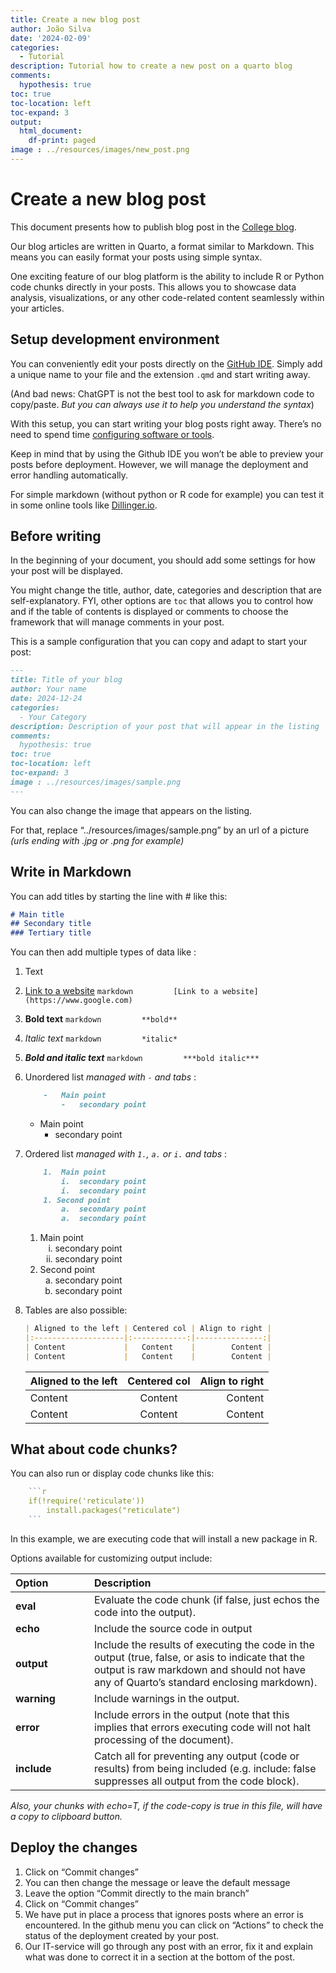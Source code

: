 ```yaml
---
title: Create a new blog post
author: João Silva
date: '2024-02-09'
categories:
  - Tutorial
description: Tutorial how to create a new post on a quarto blog
comments:
  hypothesis: true
toc: true
toc-location: left
toc-expand: 3
output:
  html_document:
    df-print: paged
image : ../resources/images/new_post.png
---
```


# Create a new blog post

This document presents how to publish blog post in the [College blog](https://github.com/IPESE/college_blog).

Our blog articles are written in Quarto, a format similar to Markdown. This means you can easily format your posts using simple syntax.

One exciting feature of our blog platform is the ability to include R or Python code chunks directly in your posts. This allows you to showcase data analysis, visualizations, or any other code-related content seamlessly within your articles.

## Setup development environment

You can conveniently edit your posts directly on the [GitHub IDE](https://github.com/IPESE/college_blog/new/main/posts). Simply add a unique name to your file and the extension `.qmd` and start writing away.

(And bad news: ChatGPT is not the best tool to ask for markdown code to copy/paste. *But you can always use it to help you understand the syntax*)

With this setup, you can start writing your blog posts right away. There's no need to spend time [configuring software or tools](new_post2.html).

Keep in mind that by using the Github IDE you won't be able to preview your posts before deployment. However, we will manage the deployment and error handling automatically.

For simple markdown (without python or R code for example) you can test it in some online tools like [Dillinger.io](https://dillinger.io/).

## Before writing

In the beginning of your document, you should add some settings for how your post will be displayed. 

You might change the title, author, date, categories and description that are self-explanatory. FYI, other options are `toc` that allows you to control how and if the table of contents is displayed or comments to choose the framework that will manage comments in your post.

This is a sample configuration that you can copy and adapt to start your post:

```markdown
---
title: Title of your blog
author: Your name
date: 2024-12-24
categories:
  - Your Category
description: Description of your post that will appear in the listing
comments:
  hypothesis: true
toc: true
toc-location: left
toc-expand: 3
image : ../resources/images/sample.png
---
```
You can also change the image that appears on the listing. 

For that, replace "../resources/images/sample.png" by an url of a picture *(urls ending with .jpg or .png for example)*

## Write in Markdown

You can add titles by starting the line with \# like this:

```markdown
# Main title
## Secondary title
### Tertiary title
```

You can then add multiple types of data like :

1.  Text

2.  [Link to a website](https://www.google.com)
    ```markdown
        [Link to a website](https://www.google.com)
    ```

4.  **Bold text**
    ```markdown
        **bold**
    ```

5.  *Italic text*
    ```markdown
        *italic*
    ```

6.  ***Bold and italic text***
    ```markdown
        ***bold italic***
    ```

7.  Unordered list *managed with `-` and tabs *:

    ```markdown
        -   Main point
            -   secondary point
    ```

    -   Main point
        -   secondary point

8.  Ordered list *managed with `1.`, `a.` or `i.` and tabs *:

    ```markdown
        1.  Main point
            i.  secondary point
            i.  secondary point
        1. Second point
            a.  secondary point
            a.  secondary point
    ```

    1.  Main point
        i.  secondary point
        i.  secondary point
    1. Second point
        a.  secondary point
        a.  secondary point

9.  Tables are also possible:

    ```markdown
    | Aligned to the left | Centered col | Align to right |
    |:--------------------|:------------:|---------------:|
    | Content             |   Content    |        Content |
    | Content             |   Content    |        Content |
    ```

    | Aligned to the left | Centered col | Align to right |
    |:--------------------|:------------:|---------------:|
    | Content             |   Content    |        Content |
    | Content             |   Content    |        Content |

## What about code chunks?

You can also run or display code chunks like this:

```r
    ```r
    if(!require('reticulate'))
        install.packages("reticulate")
    ```
```
In this example, we are executing code that will install a new package in R. 

Options available for customizing output include:

| Option      | Description                                                                                                                                                                                 |
|:-----------------|:-----------------------------------------------------|
| **eval**    | Evaluate the code chunk (if false, just echos the code into the output).                                                                                                                    |
| **echo**    | Include the source code in output                                                                                                                                                           |
| **output**  | Include the results of executing the code in the output (true, false, or asis to indicate that the output is raw markdown and should not have any of Quarto’s standard enclosing markdown). |
| **warning** | Include warnings in the output.                                                                                                                                                             |
| **error**   | Include errors in the output (note that this implies that errors executing code will not halt processing of the document).                                                                  |
| **include** | Catch all for preventing any output (code or results) from being included (e.g. include: false suppresses all output from the code block).                                                  |

*Also, your chunks with echo=T, if the code-copy is true in this file, will have a copy to clipboard button.*

## Deploy the changes

1. Click on "Commit changes"
2. You can then change the message or leave the default message
3. Leave the option "Commit directly to the main branch"
4. Click on "Commit changes"
5. We have put in place a process that ignores posts where an error is encountered. In the github menu you can click on "Actions" to check the status of the deployment created by your post.
6. Our IT-service will go through any post with an error, fix it and explain what was done to correct it in a section at the bottom of the post.